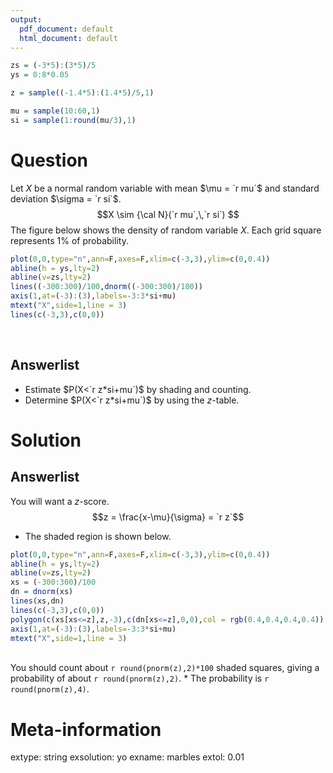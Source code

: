 ```yaml
---
output:
  pdf_document: default
  html_document: default
---
```

```r
zs = (-3*5):(3*5)/5
ys = 0:8*0.05

z = sample((-1.4*5):(1.4*5)/5,1)

mu = sample(10:60,1)
si = sample(1:round(mu/3),1)
```

Question
========

Let $X$ be a normal random variable with mean $\mu = `r mu`$ and standard deviation $\sigma = `r si`$.
$$X \sim {\cal N}(`r mu`,\,`r si`) $$
The figure below shows the density of random variable $X$. Each grid square represents 1% of probability.

```r
plot(0,0,type="n",ann=F,axes=F,xlim=c(-3,3),ylim=c(0,0.4))
abline(h = ys,lty=2)
abline(v=zs,lty=2)
lines((-300:300)/100,dnorm((-300:300)/100))
axis(1,at=(-3):(3),labels=-3:3*si+mu)
mtext("X",side=1,line = 3)
lines(c(-3,3),c(0,0))
```
\

Answerlist
--------
* Estimate $P(X<`r z*si+mu`)$ by shading and counting.
* Determine $P(X<`r z*si+mu`)$ by using the $z$-table.


Solution
========

Answerlist
--------

You will want a $z$-score.
$$z = \frac{x-\mu}{\sigma} = `r z`$$

* The shaded region is shown below. \newline
```r
plot(0,0,type="n",ann=F,axes=F,xlim=c(-3,3),ylim=c(0,0.4))
abline(h = ys,lty=2)
abline(v=zs,lty=2)
xs = (-300:300)/100
dn = dnorm(xs)
lines(xs,dn)
lines(c(-3,3),c(0,0))
polygon(c(xs[xs<=z],z,-3),c(dn[xs<=z],0,0),col = rgb(0.4,0.4,0.4,0.4))
axis(1,at=(-3):(3),labels=-3:3*si+mu)
mtext("X",side=1,line = 3)
```
\
\newline
You should count about `r round(pnorm(z),2)*100` shaded squares, giving a probability of about `r round(pnorm(z),2)`.
* The probability is `r round(pnorm(z),4)`. 



Meta-information
============
extype: string
exsolution: yo
exname: marbles
extol: 0.01
